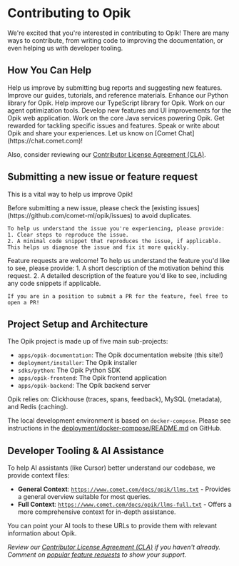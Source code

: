 # Contributing to Opik

We're excited that you're interested in contributing to Opik! There are many ways to contribute, from writing code to improving the documentation, or even helping us with developer tooling.

## How You Can Help

<CardGroup>
  <Card title="Report Issues & Request Features" icon="fa-regular fa-bugs" href="#submitting-a-new-issue-or-feature-request">
    Help us improve by submitting bug reports and suggesting new features.
  </Card>
  <Card title="Contribute to Documentation" icon="fa-regular fa-book" href="/contributing/guides/documentation">
    Improve our guides, tutorials, and reference materials.
  </Card>
  <Card title="Contribute to Python SDK" icon="fa-brands fa-python" href="/contributing/guides/python-sdk">
    Enhance our Python library for Opik.
  </Card>
  <Card title="Contribute to TypeScript SDK" icon="fa-brands fa-typescript" href="/contributing/guides/typescript-sdk">
    Help improve our TypeScript library for Opik.
  </Card>
  <Card title="Contribute to Opik Agent Optimizer" icon="fa-brands fa-gauge-high" href="/contributing/guides/agent-optimizer-sdk">
    Work on our agent optimization tools.
  </Card>
  <Card title="Contribute to Frontend" icon="fa-regular fa-window-maximize" href="/contributing/guides/frontend">
    Develop new features and UI improvements for the Opik web application.
  </Card>
  <Card title="Contribute to Backend" icon="fa-regular fa-server" href="/contributing/guides/backend">
    Work on the core Java services powering Opik.
  </Card>
  <Card title="Participate in Bounties" icon="fa-regular fa-gem" href="/contributing/developer-programs/bounties">
    Get rewarded for tackling specific issues and features.
  </Card>
  <Card title="Spread the Word" icon="fa-regular fa-bullhorn">
    Speak or write about Opik and share your experiences. Let us know on [Comet Chat](https://chat.comet.com)!
  </Card>
</CardGroup>

Also, consider reviewing our [Contributor License Agreement (CLA)](https://github.com/comet-ml/opik/blob/main/CLA.md).

## Submitting a new issue or feature request

This is a vital way to help us improve Opik!

<AccordionGroup>
  <Accordion title="Submitting a New Bug Report">
    Before submitting a new issue, please check the [existing issues](https://github.com/comet-ml/opik/issues) to avoid duplicates.

    To help us understand the issue you're experiencing, please provide:
    1. Clear steps to reproduce the issue.
    2. A minimal code snippet that reproduces the issue, if applicable.
    This helps us diagnose the issue and fix it more quickly.
  </Accordion>
  <Accordion title="Submitting a New Feature Request">
    Feature requests are welcome! To help us understand the feature you'd like to see, please provide:
    1. A short description of the motivation behind this request.
    2. A detailed description of the feature you'd like to see, including any code snippets if applicable.

    If you are in a position to submit a PR for the feature, feel free to open a PR!
  </Accordion>
</AccordionGroup>

## Project Setup and Architecture

The Opik project is made up of five main sub-projects:

*   `apps/opik-documentation`: The Opik documentation website (this site!)
*   `deployment/installer`: The Opik installer
*   `sdks/python`: The Opik Python SDK
*   `apps/opik-frontend`: The Opik frontend application
*   `apps/opik-backend`: The Opik backend server

Opik relies on: Clickhouse (traces, spans, feedback), MySQL (metadata), and Redis (caching).

The local development environment is based on `docker-compose`. Please see instructions in the [deployment/docker-compose/README.md](https://github.com/comet-ml/opik/blob/main/deployment/docker-compose/README.md) on GitHub.

## Developer Tooling & AI Assistance

To help AI assistants (like Cursor) better understand our codebase, we provide context files:

*   **General Context**: [`https://www.comet.com/docs/opik/llms.txt`](https://www.comet.com/docs/opik/llms.txt) - Provides a general overview suitable for most queries.
*   **Full Context**: [`https://www.comet.com/docs/opik/llms-full.txt`](https://www.comet.com/docs/opik/llms-full.txt) - Offers a more comprehensive context for in-depth assistance.

You can point your AI tools to these URLs to provide them with relevant information about Opik.

*Review our [Contributor License Agreement (CLA)](https://github.com/comet-ml/opik/blob/main/CLA.md) if you haven't already.*
*Comment on [popular feature requests](https://github.com/comet-ml/opik/issues?q=is%3Aissue+is%3Aopen+label%3A%22feature+request%22) to show your support.* 